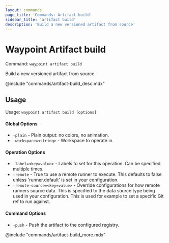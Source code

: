 ```yaml
---
layout: commands
page_title: 'Commands: Artifact build'
sidebar_title: 'artifact build'
description: 'Build a new versioned artifact from source'
---
```


# Waypoint Artifact build

Command: `waypoint artifact build`

Build a new versioned artifact from source

@include "commands/artifact-build_desc.mdx"

## Usage

Usage: `waypoint artifact build [options]`

#### Global Options

- `-plain` - Plain output: no colors, no animation.
- `-workspace=<string>` - Workspace to operate in.

#### Operation Options

- `-label=<key=value>` - Labels to set for this operation. Can be specified multiple times.
- `-remote` - True to use a remote runner to execute. This defaults to false
  unless 'runner.default' is set in your configuration.
- `-remote-source=<key=value>` - Override configurations for how remote runners source data. This is specified to the data source type being used in your configuration. This is used for example to set a specific Git ref to run against.

#### Command Options

- `-push` - Push the artifact to the configured registry.

@include "commands/artifact-build_more.mdx"
